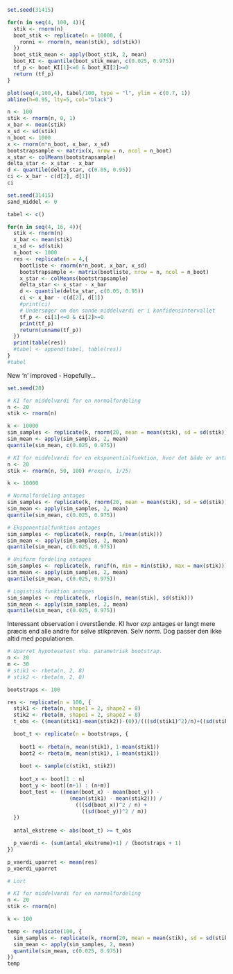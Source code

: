 ```r
set.seed(31415)

for(n in seq(4, 100, 4)){
  stik <- rnorm(n)
  boot_stik <- replicate(n = 10000, {
    ronni <- rnorm(n, mean(stik), sd(stik))
  })
  boot_stik_mean <- apply(boot_stik, 2, mean)
  boot_KI <- quantile(boot_stik_mean, c(0.025, 0.975))
  tf_p <- boot_KI[1]<=0 & boot_KI[2]>=0
  return (tf_p)
}


```



```r
plot(seq(4,100,4), tabel/100, type = "l", ylim = c(0.7, 1))
abline(h=0.95, lty=5, col="black")
```

```r
n <- 100
stik <- rnorm(n, 0, 1)
x_bar <- mean(stik)
x_sd <- sd(stik)
n_boot <- 1000
x <- rnorm(n*n_boot, x_bar, x_sd)
bootstrapsample <- matrix(x, nrow = n, ncol = n_boot)
x_star <- colMeans(bootstrapsample)
delta_star <- x_star - x_bar
d <- quantile(delta_star, c(0.05, 0.95))
ci <- x_bar - c(d[2], d[1])
ci
```

```r
set.seed(31415)
sand_middel <- 0

tabel <- c()

for(n in seq(4, 16, 4)){
  stik <- rnorm(n)
  x_bar <- mean(stik)
  x_sd <- sd(stik)
  n_boot <- 1000
  res <- replicate(n = 4,{
    bootliste <- rnorm(n*n_boot, x_bar, x_sd)
    bootstrapsample <- matrix(bootliste, nrow = n, ncol = n_boot)
    x_star <- colMeans(bootstrapsample)
    delta_star <- x_star - x_bar
    d <- quantile(delta_star, c(0.05, 0.95))
    ci <- x_bar - c(d[2], d[1])
    #print(ci)
    # Undersøger om den sande middelværdi er i konfidensintervallet
    tf_p <- ci[1]<=0 & ci[2]>=0
    print(tf_p)
    return(unname(tf_p))
  })
  print(table(res))
  #tabel <- append(tabel, table(res))
}
#tabel
```

New 'n' improved - Hopefully...

```r
set.seed(28)
```

```r
# KI for middelværdi for en normalfordeling
n <- 20
stik <- rnorm(n)

k <- 10000
sim_samples <- replicate(k, rnorm(20, mean = mean(stik), sd = sd(stik)))
sim_mean <- apply(sim_samples, 2, mean)
quantile(sim_mean, c(0.025, 0.975))
```

```r
# KI for middelværdi for en eksponentialfunktion, hvor det både er antaget at det er en eksponential, men også normalfordeling
n <- 20
stik <- rnorm(n, 50, 100) #rexp(n, 1/25)

k <- 10000

# Normalfordeling antages
sim_samples <- replicate(k, rnorm(20, mean = mean(stik), sd = sd(stik)))
sim_mean <- apply(sim_samples, 2, mean)
quantile(sim_mean, c(0.025, 0.975))

# Eksponentialfunktion antages
sim_samples <- replicate(k, rexp(n, 1/mean(stik)))
sim_mean <- apply(sim_samples, 2, mean)
quantile(sim_mean, c(0.025, 0.975))

# Uniform fordeling antages
sim_samples <- replicate(k, runif(n, min = min(stik), max = max(stik)))
sim_mean <- apply(sim_samples, 2, mean)
quantile(sim_mean, c(0.025, 0.975))

# Logistisk funktion antages
sim_samples <- replicate(k, rlogis(n, mean(stik), sd(stik)))
sim_mean <- apply(sim_samples, 2, mean)
quantile(sim_mean, c(0.025, 0.975))
```

Interessant observation i overstående. KI hvor _exp_ antages er langt mere præcis end alle andre for selve stikprøven. Selv _norm_. Dog passer den ikke altid med populationen.

```r
# Uparret hypotesetest vha. parametrisk bootstrap.
n <- 20
m <- 30
# stik1 <- rbeta(n, 2, 8)
# stik2 <- rbeta(m, 2, 8)

bootstraps <- 100

res <- replicate(n = 100, {
  stik1 <- rbeta(n, shape1 = 2, shape2 = 8)
  stik2 <- rbeta(m, shape1 = 2, shape2 = 8)
  t_obs <- ((mean(stik1)-mean(stik2))-(0))/(((sd(stik1)^2)/n)+((sd(stik2)^2)/m))

  boot_t <- replicate(n = bootstraps, {
    
    boot1 <- rbeta(n, mean(stik1), 1-mean(stik1))
    boot2 <- rbeta(m, mean(stik1), 1-mean(stik1))
  
    boot <- sample(c(stik1, stik2))
  
    boot_x <- boot[1 : n]
    boot_y <- boot[(n+1) : (n+m)]
    boot_test <- ((mean(boot_x) - mean(boot_y)) -
                    (mean(stik1) - mean(stik2))) /
                      (((sd(boot_x))^2 / n) +
                        ((sd(boot_y))^2 / m))
  })
  
  antal_ekstreme <- abs(boot_t) >= t_obs

  p_vaerdi <- (sum(antal_ekstreme)+1) / (bootstraps + 1)
})

p_vaerdi_uparret <- mean(res)
p_vaerdi_uparret
```


```r
# Lort

# KI for middelværdi for en normalfordeling
n <- 20
stik <- rnorm(n)

k <- 100

temp <- replicate(100, {
  sim_samples <- replicate(k, rnorm(20, mean = mean(stik), sd = sd(stik)))
  sim_mean <- apply(sim_samples, 2, mean)
  quantile(sim_mean, c(0.025, 0.975))
})
temp
```
